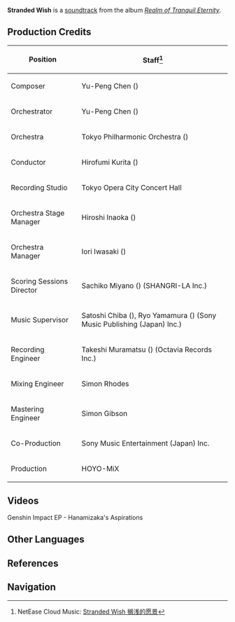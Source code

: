 {{Soundtrack Infobox
|title          =
|image          = Realm of Tranquil Eternity.png
|album          = Realm of Tranquil Eternity
|disc           = 2
|number         = 51
|featured       =
|featured2      =
|featured3      =
|featured_disc  =
|featured_disc2 =
|featured_disc3 =
|youtube_id     = 9xtAKakzZDs
|youtube_time   = 1869
|spotify_id     = 3g8CxaHlAyiuR1j9Mimrv2
|played_in      = Nazuchi Beach; Fort Mumei
|during         = [[Nazuchi Beach]], [[Fort Mumei]]
|domain         =
|previous       = Caress of the Spirit
|next           = Busy Silhouettes
}}
{{Description|In a land ravaged by war, the remnants of hopes people once had remain stranded.|[https://twitter.com/genshinimpact/status/1453209841548288000 Twitter]}}
'''Stranded Wish''' is a [[soundtrack]] from the album ''[[Realm of Tranquil Eternity]]''.

==Production Credits==
{| class="wikitable" style="text-align:left; height:0.5em"
! Position
! Staff<ref>NetEase Cloud Music: [https://music.163.com/#/song?id=1879098421 Stranded Wish 搁浅的愿景]</ref>
|-
! Composer
| Yu-Peng Chen ({{zh|陈致逸}})
|-
! Orchestrator
| Yu-Peng Chen ({{zh|陈致逸}})
|-
! Orchestra
| Tokyo Philharmonic Orchestra ({{ja|東京フィルハーモニー交響楽団}})
|-
! Conductor
| Hirofumi Kurita ({{ja|栗田 博文}})
|-
! Recording Studio
| Tokyo Opera City Concert Hall
|-
! Orchestra Stage Manager
| Hiroshi Inaoka ({{ja|稲岡 宏司}})
|-
! Orchestra Manager
| Iori Iwasaki ({{ja|岩崎 井織}})
|-
! Scoring Sessions Director
| Sachiko Miyano ({{ja|宮野 幸子}}) (SHANGRI-LA Inc.)
|-
! Music Supervisor
| Satoshi Chiba ({{ja|千葉 智史}}), Ryo Yamamura ({{ja|山村 涼}}) (Sony Music Publishing (Japan) Inc.)
|-
! Recording Engineer
| Takeshi Muramatsu ({{ja|村松 健}}) (Octavia Records Inc.)
|-
! Mixing Engineer
| Simon Rhodes
|-
! Mastering Engineer
| Simon Gibson
|-
! Co-Production
| Sony Music Entertainment (Japan) Inc.
|-
! Production
| HOYO-MiX
|}

==Videos==
<gallery>
Genshin Impact EP - Hanamizaka's Aspirations
</gallery>

==Other Languages==
{{Other Languages
|en      = Stranded Wish
|zhs     = 搁浅的愿景
|zhs_rm  = Gēqiǎn de Yuànjǐng
|zht     = 擱淺的願景
|zht_rm  = Gēqiǎn de Yuànjǐng
|zh_tl   = 
|ja      = 擱坐した願い
|ja_rm   = Kakuza-shita Negai
|ja_tl   = 
|tr      = 
|it      = 
}}

==References==
{{Reflist}}

==Navigation==
{{Soundtrack Navbox|Realm of Tranquil Eternity}}